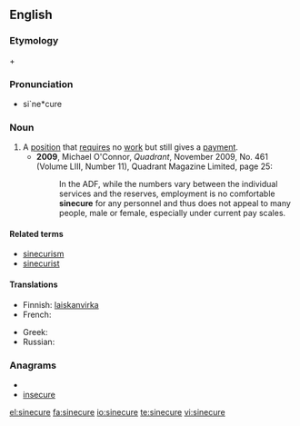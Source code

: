 ==English==

===Etymology===
{{etyl|la}} {{term|sine||without|lang=la}} + {{term|cura|cūra|care|lang=la}}

===Pronunciation===
{{rfp}}
* si`ne*cure

===Noun===
{{wikipedia}}
{{en-noun}}

# A [[position]] that [[require]]s no [[work]] but still gives a [[payment]].
#* '''2009''', Michael O'Connor, ''Quadrant'', November 2009, No. 461 (Volume LIII, Number 11), Quadrant Magazine Limited, page 25:
#*: In the ADF, while the numbers vary between the individual services and the reserves, employment is no comfortable '''sinecure''' for any personnel and thus does not appeal to many people, male or female, especially under current pay scales.

====Related terms====
* [[sinecurism]]
* [[sinecurist]]

====Translations====
{{trans-top|a position that requires no work but still gives a payment}}
* Finnish: [[laiskanvirka]]
* French: {{t+|fr|sinécure}}
{{trans-mid}}
* Greek: {{t+|el|αργομισθία|f|tr=argomisthía|sc=Grek}}
* Russian: {{t+|ru|синекура|f|sc=Cyrl}}
{{trans-bottom}}

===Anagrams===
* {{alphagram|ceeinrsu}}
* [[insecure#English|insecure]]

[[el:sinecure]]
[[fa:sinecure]]
[[io:sinecure]]
[[te:sinecure]]
[[vi:sinecure]]